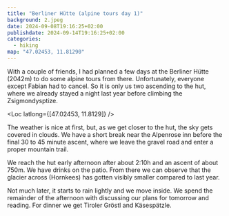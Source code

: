 ```yaml
---
title: "Berliner Hütte (alpine tours day 1)"
background: 2.jpeg
date: 2024-09-08T19:16:25+02:00
publishdate: 2024-09-14T19:16:25+02:00
categories:
  - hiking
map: "47.02453, 11.81290"
---
```


With a couple of friends, I had planned a few days at the Berliner Hütte (2042m)
to do some alpine tours from there. Unfortunately, everyone except Fabian had to
cancel. So it is only us two ascending to the hut, where we already <Link
to="/posts/230812-berliner-huette/">stayed a night last year</Link> before <Link
to="/posts/230813-zsigmondyspitze/">climbing the Zsigmondysptize</Link>.

<Loc latlong={[47.02453, 11.8129]} />

The weather is nice at first, but, as we get closer to the hut, the sky gets
covered in clouds. We have a short break near the Alpenrose inn before the final
30 to 45 minute ascent, where we leave the gravel road and enter a proper
mountain trail.

<Rimg src="1.jpeg" alt="Near the Alpenrose inn." />

We reach the hut early afternoon after about 2:10h and an ascent of about 750m.
We have drinks on the patio. From there we can observe that the glacier across
(Hornkees) has gotten visibly smaller compared to last year.

<Rimg src="2.jpeg" alt="Hornkees" />

Not much later, it starts to rain lightly and we move inside. We spend the
remainder of the afternoon with discussing our plans for tomorrow and reading.
For dinner we get Tiroler Gröstl and Käsespätzle.

<Nextday />
